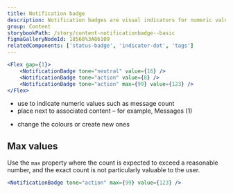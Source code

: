 ```yaml
---
title: Notification badge
description: Notification badges are visual indicators for numeric values.
group: Content
storybookPath: /story/content-notificationbadge--basic
figmaGalleryNodeId: 18568%3A86109
relatedComponents: ['status-badge', 'indicator-dot', 'tags']
---
```


```jsx live
<Flex gap={1}>
	<NotificationBadge tone="neutral" value={16} />
	<NotificationBadge tone="action" value={8} />
	<NotificationBadge tone="action" max={99} value={123} />
</Flex>
```

<DoHeading />

- use to indicate numeric values such as message count
- place next to associated content – for example, Messages (1)

<DontHeading />

- change the colours or create new ones

## Max values

Use the `max` property where the count is expected to exceed a reasonable number, and the exact count is not particularly valuable to the user.

```jsx live
<NotificationBadge tone="action" max={99} value={123} />
```

